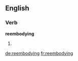 ==English==

===Verb===
'''reembodying'''

# {{present participle of|reembody}}

[[de:reembodying]]
[[fr:reembodying]]